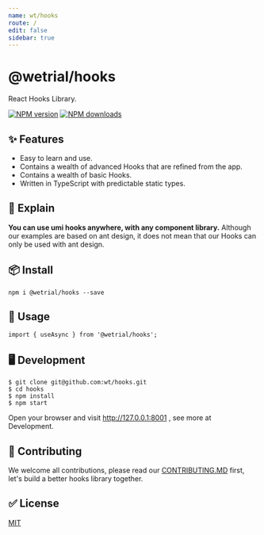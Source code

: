 ```yaml
---
name: wt/hooks
route: /
edit: false
sidebar: true
---
```


# @wetrial/hooks

React Hooks Library.

[![NPM version][image-1]][1] [![NPM downloads][image-2]][2]

## ✨ Features

* Easy to learn and use.
* Contains a wealth of advanced Hooks that are refined from the app.
* Contains a wealth of basic Hooks.
* Written in TypeScript with predictable static types.

## 📣 Explain

**You can use umi hooks anywhere, with any component library.**
Although our examples are based on ant design, it does not mean that our Hooks can only be used with ant design.

## 📦 Install

```
npm i @wetrial/hooks --save
```

## 🔨 Usage

```
import { useAsync } from '@wetrial/hooks';
```

## 🖥 Development

```
$ git clone git@github.com:wt/hooks.git
$ cd hooks
$ npm install
$ npm start
```
Open your browser and visit http://127.0.0.1:8001 , see more at Development.

## 🤝 Contributing

We welcome all contributions, please read our [CONTRIBUTING.MD](https://github.com/wetrial/hooks/blob/master/CONTRIBUTING.MD) first, let's build a better hooks library together.

## ✅ License

[MIT](https://github.com/umijs/umi/blob/master/LICENSE)



[1]:	https://www.npmjs.com/package/wetrial/hooks
[2]:	https://npmjs.org/package/wetrial/hooks

[image-1]:	https://img.shields.io/npm/v/wetrial/hooks.svg?style=flat
[image-2]:	https://img.shields.io/npm/dm/wetrial/hooks.svg?style=flat

